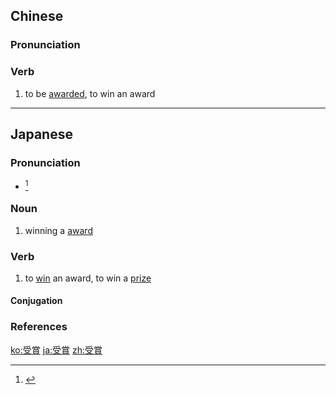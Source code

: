 {{also|受赏}}
==Chinese==
{{zh-forms|s=受赏}}

===Pronunciation===
{{zh-pron
|m=shòushǎng
|cat=v
}}

===Verb===
{{zh-verb}}

# {{lb|zh|literary}} to be [[award]]ed, to win an award

----

==Japanese==
{{ja-kanjitab|じゅ|しょう|yomi=o}}

===Pronunciation===
* {{ja-accent-common|h|じゅ|しょう}}<ref>{{R:NHK Hatsuon}}</ref>

===Noun===
{{ja-noun|じゅしょう}}

# winning a [[award]]

===Verb===
{{ja-verb-suru|じゅしょう}}

# to [[win]] an award, to win a [[prize]]

====Conjugation====
{{ja-suru|じゅしょう}}

===References===
<references/>

[[ko:受賞]]
[[ja:受賞]]
[[zh:受賞]]